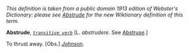 ''This definition is taken from a public domain 1913 edition of Webster's Dictionary: please see [[Abstrude]] for the new Wiktionary definition of this term.''

'''Abstrude''', ''<code>[[transitive verb (part of speech)|transitive verb]]</code>'' [L. ''abstrudere''. See [[Abstruse]].]

To thrust away. [Obs.] ''[[Johnson (source)|Johnson]].''